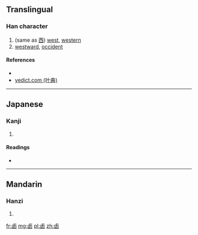 ==Translingual==

===Han character===
{{Han char|rn=25|rad=卜|as=06|sn=8|four=|canj=卜田大大 (YWKK)}}

# (same as [[西]]) [[west]], [[western]]
# [[westward]], [[occident]]

====References====
* {{Han ref|kx=0158.110|dkj=02796|hdz=10094.100|uh=5365|ud=21349}}
*[http://yedict.com/htm/53/5365.htm yedict.com (叶典)]

----

==Japanese==

===Kanji===
{{ja-kanji|grade=|rs=卜06}}

# {{defn|lang=ja|sort=卜06}}

====Readings====
* {{ja-readings|on=[[せい]] (sei)|kun=}}

----

==Mandarin==

===Hanzi===
{{cmn-hanzi|pin=[[xī]] ([[xi1]])|wg=hsi<sup>1</sup>}}

# {{defn|lang=cmn|sort=卜06}}

[[fr:卥]]
[[mg:卥]]
[[pl:卥]]
[[zh:卥]]